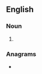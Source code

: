 ==English==

===Noun===
{{head|en|noun form}}

# {{plural of|en|mondo}}

===Anagrams===
* {{anagrams|en|a=dmnoos|Osmond}}